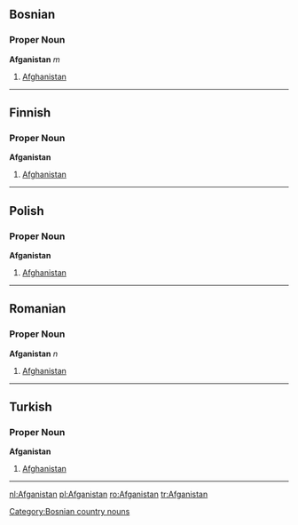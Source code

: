 ==Bosnian==
===Proper Noun===
'''Afganistan''' ''m''
#[[Afghanistan]]
[[Category:Bosnian country nouns]]
----
==Finnish==
===Proper Noun===
'''Afganistan'''
#[[Afghanistan]]
----
==Polish==
===Proper Noun===
'''Afganistan'''
#[[Afghanistan]]
----
==Romanian==
===Proper Noun===
'''Afganistan''' ''n''
#[[Afghanistan]]
----
==Turkish==
===Proper Noun===
'''Afganistan'''
#[[Afghanistan]]
----

[[nl:Afganistan]]
[[pl:Afganistan]]
[[ro:Afganistan]]
[[tr:Afganistan]]